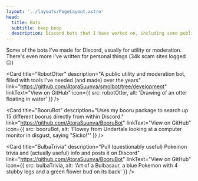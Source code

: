 ```yaml
---
layout: '../layouts/PageLayout.astro'
head:
  title: Bots
  subtitle: beep boop
  description: Discord bots that I have worked on, including some publicly usable ones.
---
```


Some of the bots I've made for Discord, usually for utility or moderation. There's even more I've written for personal things (34k scam sites logged 😔)

<Card
  title="Sleetcord"
  description="Not a bot, but a bot framework built on Discord.js. Used in all my bots, it handles interaction/event registering, routing, and handling, massively simplifying building modular bots. Publicly available, but is mainly meant for personal use."
  link="https://github.com/AtoraSuunva/sleetcord"
  linkText="View on GitHub"
/>

<Card
  title="RobotOtter"
  description="A public utility and moderation bot, filled with tools I've needed (and made) over the years"
  link="https://github.com/AtoraSuunva/smolbot/tree/development"
  linkText="View on GitHub"
  icon={{
    src: robotOtter,
    alt: 'Drawing of an otter floating in water'
  }}
/>

<Card
  title="SmolBot"
  description="A private version of RobotOtter, which I personally use for moderation tasks. Usually the same as RobotOtter, but occasionally holds more 'experimental' or bleeding-edge features"
  link="https://github.com/AtoraSuunva/smolbot/tree/development"
  linkText="View on GitHub"
/>

<Card
  title="BooruBot"
  description="Uses my booru package to search up 15 different boorus directly from within Discord."
  link="https://github.com/AtoraSuunva/BooruBot"
  linkText="View on GitHub"
  icon={{
    src: booruBot,
    alt: 'Flowey from Undertale looking at a computer monitor in disgust, saying "Sicko!"'
  }}
/>

<Card
  title="BulbaTrivia"
  description="Pull (questionably useful) Pokemon trivia and (actually useful) info and posts it on Discord"
  link="https://github.com/AtoraSuunva/BooruBot"
  linkText="View on GitHub"
  icon={{
    src: bulbaTrivia,
    alt: 'Art of a Bulbasaur, a blue Pokemon with 4 stubby legs and a green flower bud on its back'
  }}
/>
